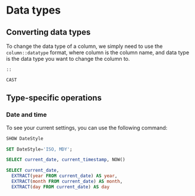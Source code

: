 
# Data types 

## Converting data types 

To change the data type of a column, we simply need to use the `column::datatype` format,
where column is the column name, and data type is the data type you want to change the
column to.

`::`

`CAST`

## Type-specific operations

### Date and time 

 To see your current settings, you can use the following command:

```sql
SHOW DateStyle
```



```sql
SET DateStyle='ISO, MDY';
```


```sql
SELECT current_date, current_timestamp, NOW()
```


```sql
SELECT current_date,
  EXTRACT(year FROM current_date) AS year,
  EXTRACT(month FROM current_date) AS month,
  EXTRACT(day FROM current_date) AS day
```



